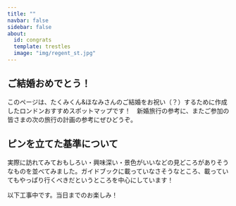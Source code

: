 ```yaml
---
title: ""
navbar: false
sidebar: false
about:
  id: congrats
  template: trestles
  image: "img/regent_st.jpg"
---
```


:::{#congrats}

## ご結婚おめでとう！

このページは、たくみくん&ほなみさんのご結婚をお祝い（？）するために作成したロンドンおすすめスポットマップです！　新婚旅行の参考に、またご参加の皆さまの次の旅行の計画の参考にぜひどうぞ。

## ピンを立てた基準について

実際に訪れてみておもしろい・興味深い・景色がいいなどの見どころがありそうなものを並べてみました。ガイドブックに載っていなさそうなところ、載っていてもやっぱり行くべきだというところを中心にしています！

:::

以下工事中です。当日までのお楽しみ！

